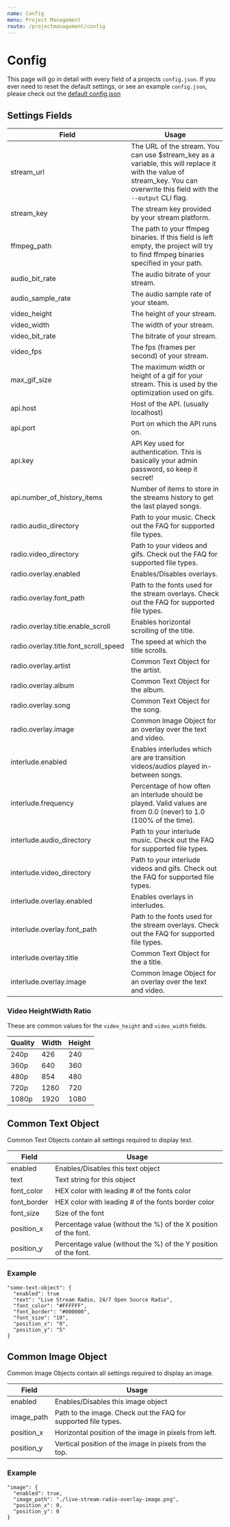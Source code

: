 ```yaml
---
name: Config
menu: Project Management
route: /projectmanagement/config
---
```


# Config

This page will go in detail with every field of a projects `config.json`. If you ever need to reset the default settings, or see an example `config.json`, please check out the [default config.json](https://github.com/torch2424/live-stream-radio/blob/master/src/generate/template/config.json)

## Settings Fields

| Field | Usage |
| - | - |
| stream_url | The URL of the stream. You can use $stream_key as a variable, this will replace it with the value of stream_key. You can overwrite this field with the `--output` CLI flag. |
| stream_key | The stream key provided by your stream platform. |
| ffmpeg_path | The path to your ffmpeg binaries. If this field is left empty, the project will try to find ffmpeg binaries specified in your path. |
| audio_bit_rate | The audio bitrate of your stream. |
| audio_sample_rate | The audio sample rate of your steam. |
| video_height | The height of your stream. |
| video_width | The width of your stream. |
| video_bit_rate | The bitrate of your stream. |
| video_fps | The fps (frames per second) of your stream. |
| max_gif_size | The maximum width or height of a gif for your stream. This is used by the optimization used on gifs. |
| api.host | Host of the API. (usually localhost) |
| api.port | Port on which the API runs on. |
| api.key | API Key used for authentication. This is basically your admin password, so keep it secret! |
| api.number_of_history_items | Number of items to store in the streams history to get the last played songs. |
| radio.audio_directory | Path to your music. Check out the FAQ for supported file types. |
| radio.video_directory | Path to your videos and gifs. Check out the FAQ for supported file types. |
| radio.overlay.enabled | Enables/Disables overlays. |
| radio.overlay.font_path | Path to the fonts used for the stream overlays. Check out the FAQ for supported file types. |
| radio.overlay.title.enable_scroll | Enables horizontal scrolling of the title. |
| radio.overlay.title.font_scroll_speed | The speed at which the title scrolls. |
| radio.overlay.artist | Common Text Object for the artist. |
| radio.overlay.album | Common Text Object for the album. |
| radio.overlay.song | Common Text Object for the song. |
| radio.overlay.image | Common Image Object for an overlay over the text and video. |
| interlude.enabled | Enables interludes which are are transition videos/audios played in-between songs. |
| interlude.frequency | Percentage of how often an interlude should be played. Valid values are from 0.0 (never) to 1.0 (100% of the time). |
| interlude.audio_directory | Path to your interlude music. Check out the FAQ for supported file types. |
| interlude.video_directory | Path to your interlude videos and gifs. Check out the FAQ for supported file types. |
| interlude.overlay.enabled | Enables overlays in interludes. |
| interlude.overlay.font_path | Path to the fonts used for the stream overlays. Check out the FAQ for supported file types. |
| interlude.overlay.title | Common Text Object for the a title. |
| interlude.overlay.image | Common Image Object for an overlay over the text and video. |

### Video HeightWidth Ratio
These are common values for the `video_height` and `video_width` fields.

| Quality | Width | Height |
| - | - | - |
| 240p | 426 | 240 |
| 360p | 640 | 360 |
| 480p | 854 | 480 |
| 720p | 1280 | 720|
| 1080p | 1920 | 1080 |

## Common Text Object

Common Text Objects contain all settings required to display text.

| Field | Usage |
| - | - |
| enabled | Enables/Disables this text object |
| text | Text string for this object |
| font_color | HEX color with leading # of the fonts color |
| font_border | HEX color with leading # of the fonts border color |
| font_size | Size of the font |
| position_x | Percentage value (without the %) of the X position of the font. |
| position_y | Percentage value (without the %) of the Y position of the font. |

### Example 
```
"some-text-object": {
  "enabled": true
  "text": "Live Stream Radio, 24/7 Open Source Radio",
  "font_color": "#FFFFFF",
  "font_border": "#000000",
  "font_size": "10",
  "position_x": "0",
  "position_y": "5"
}
```

## Common Image Object

Common Image Objects contain all settings required to display an image.

| Field | Usage |
| - | - |
| enabled | Enables/Disables this image object |
| image_path | Path to the image. Check out the FAQ for supported file types. |
| position_x | Horizontal position of the image in pixels from left. |
| position_y | Vertical position of the image in pixels from the top. |

### Example
```
"image": {
  "enabled": true,
  "image_path": "./live-stream-radio-overlay-image.png",
  "position_x": 0,
  "position_y": 0
}
```

